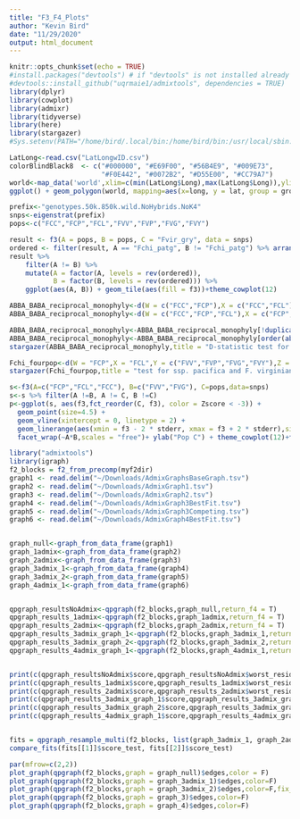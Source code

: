 ```yaml
---
title: "F3_F4_Plots"
author: "Kevin Bird"
date: "11/29/2020"
output: html_document
---
```


```r
knitr::opts_chunk$set(echo = TRUE)
#install.packages("devtools") # if "devtools" is not installed already
#devtools::install_github("uqrmaie1/admixtools", dependencies = TRUE)
library(dplyr)
library(cowplot)
library(admixr)
library(tidyverse)
library(here)
library(stargazer)
#Sys.setenv(PATH="/home/bird/.local/bin:/home/bird/bin:/usr/local/sbin:/usr/local/bin:/usr/sbin:/usr/bin:/sbin:/bin:/usr/games:/usr/local/games:/snap/bin:/home/bird/Documents/Chilo-OriginsProj/AdmixTools/bin/")
```

```r
LatLong<-read.csv("LatLongwID.csv")
colorBlindBlack8  <- c("#000000", "#E69F00", "#56B4E9", "#009E73", 
                       "#F0E442", "#0072B2", "#D55E00", "#CC79A7")
world<-map_data('world',xlim=c(min(LatLong$Long),max(LatLong$Long)),ylim=c(min(LatLong$Lat),max(LatLong$Lat)))
ggplot() + geom_polygon(world, mapping=aes(x=long, y = lat, group = group), fill = NA, color = "black") + geom_point(data=LatLong, mapping=aes(x=Long,y=Lat,colour=Subspecies),size=3)+scale_color_manual(values=colorBlindBlack8)+theme_cowplot(12,font_size = 20)
```



```r
prefix<-"genotypes.50k.850k.wild.NoHybrids.NoK4"
snps<-eigenstrat(prefix)
pops<-c("FCC","FCP","FCL","FVV","FVP","FVG","FVY")

```

```r
result <- f3(A = pops, B = pops, C = "Fvir_gry", data = snps)
ordered <- filter(result, A == "Fchi_patg", B != "Fchi_patg") %>% arrange(f3) %>% .[["B"]] %>% c("Fchi_patg")
result %>%
    filter(A != B) %>%
    mutate(A = factor(A, levels = rev(ordered)),
           B = factor(B, levels = rev(ordered))) %>%
    ggplot(aes(A, B)) + geom_tile(aes(fill = f3))+theme_cowplot(12)
```

```r


ABBA_BABA_reciprocal_monophyly<-d(W = c("FCC","FCP"),X = c("FCC","FCL"),Y = c("FVG","FVV"),Z=c("FVP","FVY"),data=snps)
ABBA_BABA_reciprocal_monophyly<-d(W = c("FCC","FCP","FCL"),X = c("FCP","FCC","FCL"),Y = c("FVP","FVY","FVV","FVG"),Z=c("FVP","FVY","FVG","FVV"),data=snps)

ABBA_BABA_reciprocal_monophyly<-ABBA_BABA_reciprocal_monophyly[!duplicated(t(apply(ABBA_BABA_reciprocal_monophyly[c(1,2,3,4)], 1, sort))),]
ABBA_BABA_reciprocal_monophyly<-ABBA_BABA_reciprocal_monophyly[order(abs(ABBA_BABA_reciprocal_monophyly$Zscore),decreasing = T),]
stargazer(ABBA_BABA_reciprocal_monophyly,title = "D-statistic test for reciprocal monophyly",summary=F)

Fchi_fourpop<-d(W = "FCP",X = "FCL",Y = c("FVV","FVP","FVG","FVY"),Z = c("FCC"),data=snps)
stargazer(Fchi_fourpop,title = "test for ssp. pacifica and F. virginiana gene flow",summary=F)


```

```r

s<-f3(A=c("FCP","FCL","FCC"), B=c("FVV","FVG"), C=pops,data=snps)
s<-s %>% filter(A !=B, A != C, B !=C) 
p<-ggplot(s, aes(f3,fct_reorder(C, f3), color = Zscore < -3)) +
  geom_point(size=4.5) +
  geom_vline(xintercept = 0, linetype = 2) +
  geom_linerange(aes(xmin = f3 - 2 * stderr, xmax = f3 + 2 * stderr),size=3)+
  facet_wrap(~A*B,scales = "free")+ ylab("Pop C") + theme_cowplot(12)+theme(text = element_text(size=20),axis.text.y=element_text(size=20),strip.text.x = element_text(size = 25, face = "bold"))

```


```r
library("admixtools")
library(igraph)
f2_blocks = f2_from_precomp(myf2dir)
graph1 <- read.delim("~/Downloads/AdmixGraphsBaseGraph.tsv")
graph2 <- read.delim("~/Downloads/AdmixGraph1.tsv")
graph3 <- read.delim("~/Downloads/AdmixGraph2.tsv")
graph4 <- read.delim("~/Downloads/AdmixGraph3BestFit.tsv")
graph5 <- read.delim("~/Downloads/AdmixGraph3Competing.tsv")
graph6 <- read.delim("~/Downloads/AdmixGraph4BestFit.tsv")


graph_null<-graph_from_data_frame(graph1)
graph_1admix<-graph_from_data_frame(graph2)
graph_2admix<-graph_from_data_frame(graph3)
graph_3admix_1<-graph_from_data_frame(graph4)
graph_3admix_2<-graph_from_data_frame(graph5)
graph_4admix_1<-graph_from_data_frame(graph6)


qpgraph_resultsNoAdmix<-qpgraph(f2_blocks,graph_null,return_f4 = T)
qpgraph_results_1admix<-qpgraph(f2_blocks,graph_1admix,return_f4 = T)
qpgraph_results_2admix<-qpgraph(f2_blocks,graph_2admix,return_f4 = T)
qpgraph_results_3admix_graph_1<-qpgraph(f2_blocks,graph_3admix_1,return_f4 = T)
qpgraph_results_3admix_graph_2<-qpgraph(f2_blocks,graph_3admix_2,return_f4 = T)
qpgraph_results_4admix_graph_1<-qpgraph(f2_blocks,graph_4admix_1,return_f4 = T)


print(c(qpgraph_resultsNoAdmix$score,qpgraph_resultsNoAdmix$worst_residual))
print(c(qpgraph_results_1admix$score,qpgraph_results_1admix$worst_residual))
print(c(qpgraph_results_2admix$score,qpgraph_results_2admix$worst_residual))
print(c(qpgraph_results_3admix_graph_1$score,qpgraph_results_3admix_graph_1$worst_residual))
print(c(qpgraph_results_3admix_graph_2$score,qpgraph_results_3admix_graph_2$worst_residual))
print(c(qpgraph_results_4admix_graph_1$score,qpgraph_results_4admix_graph_1$worst_residual))


fits = qpgraph_resample_multi(f2_blocks, list(graph_3admix_1, graph_2admix), nboot = 100,seed=T)
compare_fits(fits[[1]]$score_test, fits[[2]]$score_test)

par(mfrow=c(2,2))
plot_graph(qpgraph(f2_blocks,graph = graph_null)$edges,color = F)
plot_graph(qpgraph(f2_blocks,graph = graph_3admix_1)$edges,color=F)
plot_graph(qpgraph(f2_blocks,graph = graph_3admix_2)$edges,color=F,fix_down = T)
plot_graph(qpgraph(f2_blocks,graph = graph_3)$edges,color=F)
plot_graph(qpgraph(f2_blocks,graph = graph_4)$edges,color=F)

```